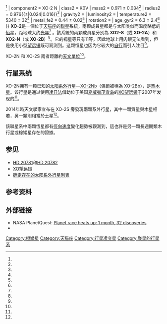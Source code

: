 {{Starbox begin
| name = XO-2
}}
{{Starbox observe
| epoch = 2000
| constell = [[天猫座|天猫座]]  <ref name="Roman1987"/>
| ra = {{RA|07|48|06.468}}<ref name="Høg2000"/>
| dec = {{DEC|+50|13|32.96}}<ref name="Høg2000"/>
| appmag_v = 11.18 ± 0.03<ref name="Burke2007"/> 
}}
{{Starbox character
| class = ? + K0V
}}
{{Starbox astrometry
| radial_v =  
| prop_mo_ra = -34.7 ± 2.6<ref name="Høg2000"/> 
| prop_mo_dec = -153.6 ± 2.4<ref name="Høg2000"/>
| dist_ly = {{convert|148|+/-|10|pc|ly|disp=output number only}}<ref name="Torres2008"/>
| dist_pc = 148 ± 10<ref name="Torres2008"/> 
}}
{{Starbox detail
| component1 = XO-2 S
| mass = 0.982 ± 0.034<ref name="Desidera2014"/>
| radius = 1.02<ref name="Desidera2014"/>
| gravity =
| luminosity = 
| temperature = 5399 ± 55 <ref name="Desidera2014"/>
| metal_fe = 0.39 ± 0.05<ref name="Desidera2014"/>
| rotation = 
| age_gyr = 7.1 ± {{±|2.5|2.9}}<ref name="Desidera2014"/>
| component2 = XO-2 N
| class2 = K0V
| mass2 = 0.971 ± 0.034<ref name="Fernandez2009"/>
| radius2 = 0.976{{±|0.024|0.016}}<ref name="Fernandez2009"/>
| gravity2 =
| luminosity2 = 
| temperature2 = 5340 ± 32<ref name="Burke2007"/>
| metal_fe2 = 0.44 ± 0.02<ref name="Burke2007"/> 
| rotation2 = 
| age_gyr2 = 6.3 ± 2.4<ref name="Fernandez2009"/> 
}}
{{Starbox catalog 
| names = [[依巴谷星表|TYC]] 3413-5-1，[[导航星表|GSC]] 03413-00005，[[2微米全天巡天|2MASS]] J07480647+5013328，ASCC 251428，LSPM J0748+5013N，USNO-B1.0 1402-00191767 
}}
{{Starbox reference |
| Simbad=TYC3413-5-1
| EPE=XO-2
}}
{{Starbox end}}
'''XO-2'''是一個位于[[天猫座|天猫座]]的[[聯星|聯星]]系統，兩颗成員星都是与太阳类似而温度略低的[[恒星|恒星]]，距地球大约{{convert|148|pc|ly|disp=output number only}}[[光年|光年]]<ref name="Torres2008"/> 。該系統的兩顆成員星分別為 '''XO2-S'''（或 '''XO-2A'''）和 '''XO2-N'''（或 '''XO-2B'''）<ref name="Desidera2014"/>。它的[[星等|视星等]]只有11等，因此地球上用肉眼无法看到，但是使用小型[[望远镜|望远镜]]既可观测到。这颗恒星也因为它较大的[[自行|自行]]而引人注目<ref name="SIMBAD"/>。
 
XO-2N 和 XO-2S 兩者距離約{{formatnum:4600}}[[天文單位|天文單位]]<ref name="Burke2007"/>。

== 行星系统 ==
XO-2N拥有一颗已知的[[太阳系外行星|太阳系外行星]]—[[XO-2b|XO-2Nb]]（偶爾被稱為 XO-2Bb），是[[热木星|热木星]]。该行星是通过使用[[系外行星侦测法#凌日法|凌日法]]借助位于美国[[夏威夷|夏威夷]][[茂宜岛|茂宜岛]]的[[XO望远镜|XO望远镜]]于2007年发现的<ref name="Burke2007"/>。

2014年時天文學家宣布在 XO-2S 旁發現兩顆系外行星，其中一顆質量與木星相若，另一顆則相當於土星<ref name="Desidera2014"/>。

該聯星系中兩顆恆星都有[[徑向速度|徑向速度]]變化趨勢被觀測到，這也許是另一顆長週期類木行星或棕矮星存在的證據。

{{OrbitboxPlanet begin  |name=XO-2S
| table_ref = <ref name="Desidera2014"/>
}} 
{{OrbitboxPlanet
| exoplanet = [[XO-2Sb|b]]
| mass = ≥ 0.259 ± 0.014
| period = 18.157 ± 0.034
| semimajor = 0.1344 ±0.0025 
| eccentricity = 0.18 ± 0.035
}} 
{{OrbitboxPlanet
| exoplanet = [[XO-2Sc|c]]
| mass = ≥ 1.37 ± 0.053
| period = 120.8 ± 0.034
| semimajor = 0.4756 ±0.0087 
| eccentricity =0.1528 ± 0.01
}} 
{{Orbitbox end}}

{{OrbitboxPlanet begin  |name=XO-2N
| table_ref = <ref name="Narita2011"/><ref name="Sing2011"/>
}} 
{{OrbitboxPlanet
| exoplanet = [[XO-2b|b]]
| mass = 0.62 ± 0.02
| radius = 0.973 ± 0.03
| period = 2.61586178 ± 0.00000075 
| semimajor = 0.0369 ±0.002 
| eccentricity = 0.045 ± 0.024
| inclination = 88.7 ± 1.3
}} 
{{Orbitbox end}}

== 参见 ==
* [[HD_20781|HD 20781]]和[[HD_20782|HD 20782]]
* [[XO望远镜|XO望远镜]]
* [[确定存在的太阳系外行星列表|确定存在的太阳系外行星列表]]

== 参考资料 ==
{{Reflist|colwidth=30em|refs=

<ref name="Burke2007">{{cite journal | title=XO-2b: Transiting Hot Jupiter in a Metal-rich Common Proper Motion Binary | url=http://iopscience.iop.org/0004-637X/671/2/2115/fulltext/ | last1=Burke | first1=Christopher J. | last2=McCullough | first2=P. R. | last3=Valenti | first3=Jeff A. | last4=Johns‐krull | first4=Christopher M. | last5=Janes | first5=Kenneth A. | last6=Heasley | first6=J. N. | last7=Summers | first7=F. J. | last8=Stys | first8=J. E. | last9=Bissinger | first9=R. | display-authors=1 | journal=The Astrophysical Journal | year=2007 | volume=671 | issue=2 | pages=2115–2128 | arxiv=0705.0003 | bibcode=2007ApJ...671.2115B | doi=10.1086/523087 | access-date=2012-01-11 | archive-date=2014-06-28 | archive-url=https://web.archive.org/web/20140628193204/http://iopscience.iop.org/0004-637X/671/2/2115/fulltext/ | dead-url=no }}</ref>

<ref name="Fernandez2009">{{cite journal | title=The Transit Light Curve Project. XII. Six Transits of the Exoplanet XO-2b | url=http://iopscience.iop.org/1538-3881/137/6/4911/fulltext/ | last1=Fernandez | first1=Jose M. | last2=Holman | first2=Matthew J. | last3=Winn | first3=Joshua N. | last4=Torres | first4=Guillermo | last5=Shporer | first5=Avi | last6=Mazeh | first6=Tsevi | last7=Esquerdo | first7=Gilbert A. | last8=Everett | first8=Mark E. | display-authors=1 | journal=The Astronomical Journal | year=2009 | volume=137 | issue=6 | pages=4911–4916 | arxiv=0903.2687 | bibcode=2009AJ....137.4911F | doi=10.1088/0004-6256/137/6/4911 }}</ref>

<ref name="Høg2000">{{cite journal | url=http://articles.adsabs.harvard.edu/full/2000A%26A...355L..27H | title=The Tycho-2 catalogue of the 2.5 million brightest stars | last1=Høg | first1=E. | last2=Fabricius | first2=C. | last3=Makarov | first3=V. V. | last4=Urban | first4=S. | last5=Corbin | first5=T. | last6=Wycoff | first6=G. | last7=Bastian | first7=U. | last8=Schwekendiek | first8=P. | last9=Wicenec | first9=A. | display-authors=1 | journal=Astronomy and Astrophysics | volume=355 | pages=L27–L30 | year=2000 | bibcode=2000A&A...355L..27H }} [http://vizier.u-strasbg.fr/viz-bin/VizieR-S?TYC%203413-5-1 Vizier catalog entry ] {{Wayback|url=http://vizier.u-strasbg.fr/viz-bin/VizieR-S?TYC%203413-5-1 |date=20160304041126 }}</ref>

<ref name="Narita2011">{{cite journal | title=XO-2b: a Prograde Planet with a Negligible Eccentricity and an Additional Radial Velocity Variation | last1=Narita | first1=Norio | last2=Hirano | first2=Teruyuki | last3=Sato | first3=Bun’ei | last4=Harakawa | first4=Hiroki | last5=Fukui | first5=Akihiko | last6=Aoki | first6=Wako | last7=Tamura | first7=Motohide | display-authors=1 | journal=Publications of the Astronomical Society of Japan | year=2011 | volume=63 | issue=6 | pages=L67–L71 | arxiv=1110.6136 | bibcode=2011PASJ...63L..67N | doi=10.1093/pasj/63.6.l67}}</ref>

<ref name="Roman1987">{{cite journal | title=Identification of a Constellation From a Position | last1=Roman | first1=Nancy G. | journal=Publications of the Astronomical Society of the Pacific | volume=99 | issue=617 | pages=695–699 | year=1987 | bibcode=1987PASP...99..695R | doi=10.1086/132034 }} [http://vizier.u-strasbg.fr/vizier/VizieR/constellations.htx Vizier query form ] {{Wayback|url=http://vizier.u-strasbg.fr/vizier/VizieR/constellations.htx |date=20190717180728 }}</ref>

<ref name="SIMBAD">{{cite web | url=http://simbad.u-strasbg.fr/simbad/sim-id?Ident=XO-2&NbIdent=1&Radius=2&Radius.unit=arcmin&submit=submit+id | title=TYC 3413-5-1 -- High proper-motion Star  | publisher=Centre de Données astronomiques de Strasbourg | accessdate=2012-01-15 }}</ref>

<ref name="Sing2011">{{cite journal | title=Gran Telescopio Canarias OSIRIS transiting exoplanet atmospheric survey: detection of potassium in XO-2b from narrowband spectrophotometry | last1=Sing | first1=D. K. | last2=Désert | first2=J.-M. | last3=Fortney | first3=J. J. | last4=Lecavelier Des Etangs | first4=A. | last5=Ballester | first5=G. E. | last6=Cepa | first6=J. | last7=Ehrenreich | first7=D. | last8=López-Morales | first8=M. | last9=Pont | first9=F. | display-authors=1 | journal=Astronomy and Astrophysics | year=2011 | volume=527 | at=article number A73 | arxiv=1008.4795 | bibcode=2011A&A...527A..73S | doi=10.1051/0004-6361/201015579 }}</ref>

<ref name="Torres2008">{{cite journal | title=Improved Parameters for Extrasolar Transiting Planets | url=http://iopscience.iop.org/0004-637X/677/2/1324/fulltext/ | last1=Torres | first1=Guillermo | last2=Winn | first2=Joshua N. | last3=Holman | first3=Matthew J. | display-authors=1 | journal=The Astrophysical Journal | year=2008 | volume=677 | issue=2 | pages=1324–1342 | arxiv=0801.1841 | bibcode=2008ApJ...677.1324T | doi=10.1086/529429 | access-date=2014-07-08 | archive-date=2020-01-28 | archive-url=https://web.archive.org/web/20200128122512/https://iopscience.iop.org/article/10.1086/529429 | dead-url=no }}</ref>

<ref name="Desidera2014">{{cite web | url=http://arxiv.org/abs/1407.0251 | title= The GAPS programme with HARPS-N@TNG IV: A planetary system around XO-2S | accessdate=2014-07-02 }}</ref>

}}

== 外部链接 ==
* NASA PlanetQuest: [https://web.archive.org/web/20111212105241/http://planetquest.jpl.nasa.gov/news/Gl436.cfm Planet race heats up: 1 month, 32 discoveries]
* {{cite web
| url=http://media4.obspm.fr/exoplanets/base/etoile.php?nom=XO-2
| title=XO-2
| work=Exoplanets
| accessdate=2009-04-28
| archive-url=https://web.archive.org/web/20160303190408/http://media4.obspm.fr/exoplanets/base/etoile.php?nom=XO-2
| archive-date=2016-03-03
| dead-url=yes
}}

{{Sky|07|48|06.468|+|50|13|32.96|486}}

[[Category:橙矮星|Category:橙矮星]]
[[Category:天猫座|Category:天猫座]]
[[Category:行星凌变星|Category:行星凌变星]]
[[Category:聚星的行星系|Category:聚星的行星系]]